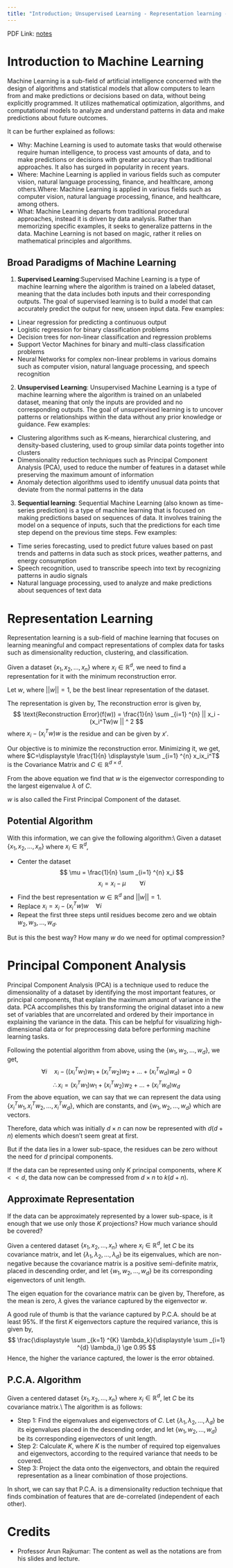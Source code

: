```yaml
---
title: "Introduction; Unsupervised Learning - Representation learning - PCA"
---
```


PDF Link: [notes](../notes/Wk01.pdf)

# Introduction to Machine Learning
Machine Learning is a sub-field of artificial intelligence concerned with the design of algorithms and statistical models that allow computers to learn from and make predictions or decisions based on data, without being explicitly programmed. It utilizes mathematical optimization, algorithms, and computational models to analyze and understand patterns in data and make predictions about future outcomes.

It can be further explained as follows:

* Why: Machine Learning is used to automate tasks that would otherwise require human intelligence, to process vast amounts of data, and to make predictions or decisions with greater accuracy than traditional approaches. It also has surged in popularity in recent years.
* Where: Machine Learning is applied in various fields such as computer vision, natural language processing, finance, and healthcare, among others.Where: Machine Learning is applied in various fields such as computer vision, natural language processing, finance, and healthcare, among others.
* What: Machine Learning departs from traditional procedural approaches, instead it is driven by data analysis. Rather than memorizing specific examples, it seeks to generalize patterns in the data. Machine Learning is not based on magic, rather it relies on mathematical principles and algorithms.

## Broad Paradigms of Machine Learning

1. **Supervised Learning**:Supervised Machine Learning is a type of machine learning where the algorithm is trained on a labeled dataset, meaning that the data includes both inputs and their corresponding outputs. The goal of supervised learning is to build a model that can accurately predict the output for new, unseen input data. Few examples:
+ Linear regression for predicting a continuous output
+ Logistic regression for binary classification problems
+ Decision trees for non-linear classification and regression problems
+ Support Vector Machines for binary and multi-class classification problems
+ Neural Networks for complex non-linear problems in various domains such as computer vision, natural language processing, and speech recognition
2. **Unsupervised Learning**: Unsupervised Machine Learning is a type of machine learning where the algorithm is trained on an unlabeled dataset, meaning that only the inputs are provided and no corresponding outputs. The goal of unsupervised learning is to uncover patterns or relationships within the data without any prior knowledge or guidance. Few examples:
* Clustering algorithms such as K-means, hierarchical clustering, and density-based clustering, used to group similar data points together into clusters
* Dimensionality reduction techniques such as Principal Component Analysis (PCA), used to reduce the number of features in a dataset while preserving the maximum amount of information
* Anomaly detection algorithms used to identify unusual data points that deviate from the normal patterns in the data
3. **Sequential learning**: Sequential Machine Learning (also known as time-series prediction) is a type of machine learning that is focused on making predictions based on sequences of data. It involves training the model on a sequence of inputs, such that the predictions for each time step depend on the previous time steps. Few examples:
* Time series forecasting, used to predict future values based on past trends and patterns in data such as stock prices, weather patterns, and energy consumption
* Speech recognition, used to transcribe speech into text by recognizing patterns in audio signals
* Natural language processing, used to analyze and make predictions about sequences of text data

# Representation Learning
Representation learning is a sub-field of machine learning that focuses on learning meaningful and compact representations of complex data for tasks such as dimensionality reduction, clustering, and classification.

Given a dataset $\{x_1, x_2, \ldots, x_n\}$ where $x_i \in \mathbb{R}^{d}$, we need to find a representation for it with the minimum reconstruction error.

Let $w$, where $||w||=1$, be the best linear representation of the dataset.

The representation is given by,
\begin{align*}
    \frac{(x_i^Tw)}{w^Tw}&w \\
    \text{But }||w||&=1\\
    \therefore \text{ Projection } &= (x_i^Tw)w
\end{align*}
The reconstruction error is given by,
$$
\text{Reconstruction Error}(f(w)) = \frac{1}{n} \sum _{i=1} ^{n} || x_i - (x_i^Tw)w || ^ 2
$$
where $x_i - (x_i^Tw)w$ is the residue and can be given by $x'$.

Our objective is to minimize the reconstruction error. Minimizing it, we get,
\begin{align*}
    \min _{w \in ||w|| = 1} f(w) &= \frac{1}{n} \sum _{i=1} ^{n} -(x_i^Tw)^2 \\
    \therefore \max _{w \in ||w|| = 1} f(w) &= \frac{1}{n} \sum _{i=1} ^{n} (x_i^Tw)^2 \\
    &= w^T(\frac{1}{n} \sum _{i=1} ^{n} x_ix_i^T)w \\
    \max _{w \in ||w|| = 1} f(w) &= w^TCw
\end{align*}
where $C=\displaystyle \frac{1}{n} \displaystyle \sum _{i=1} ^{n} x_ix_i^T$ is the Covariance Matrix and $C \in \mathbb{R}^{d \times d}$.

From the above equation we find that $w$ is the eigenvector corresponding to the largest eigenvalue $\lambda$ of $C$.

$w$ is also called the First Principal Component of the dataset.

## Potential Algorithm
With this information, we can give the following algorithm:\\
Given a dataset $\{x_1, x_2, \ldots, x_n\}$ where $x_i \in \mathbb{R}^{d}$,

* Center the dataset
$$
\mu = \frac{1}{n} \sum _{i=1} ^{n} x_i
$$
$$
x_i = x_i - \mu  \hspace{2em} \forall i
$$
* Find the best representation $w \in \mathbb{R}^d$ and $||w|| = 1$.
* Replace $x_i = x_i - (x_i^Tw)w  \hspace{1em} \forall i$
* Repeat the first three steps until residues become zero and we obtain $w_2, w_3, \ldots, w_d$.

But is this the best way? How many $w$ do we need for optimal compression?

# Principal Component Analysis
Principal Component Analysis (PCA) is a technique used to reduce the dimensionality of a dataset by identifying the most important features, or principal components, that explain the maximum amount of variance in the data. PCA accomplishes this by transforming the original dataset into a new set of variables that are uncorrelated and ordered by their importance in explaining the variance in the data. This can be helpful for visualizing high-dimensional data or for preprocessing data before performing machine learning tasks. 

Following the potential algorithm from above, using the $\{w_1, w_2, \ldots, w_d\}$, we get,
$$
\forall i \hspace{1em} x_i - ((x_i^Tw_1)w_1 + (x_i^Tw_2)w_2 + \ldots +(x_i^Tw_d)w_d) = 0
$$
$$
\therefore x_i = (x_i^Tw_1)w_1 + (x_i^Tw_2)w_2 + \ldots +(x_i^Tw_d)w_d
$$
From the above equation, we can say that we can represent the data using $\{x_i^Tw_1, x_i^Tw_2, \ldots, x_i^Tw_d\}$, which are constants, and $\{w_1, w_2, \ldots, w_d\}$ which are vectors.

Therefore, data which was initially $d \times n$ can now be represented with $d (d + n)$ elements which doesn't seem great at first.

But if the data lies in a lower sub-space, the residues can be zero without the need for $d$ principal components.

If the data can be represented using only $K$ principal components, where $K << d$, the data now can be compressed from $d \times n$ to $k(d + n)$.

## Approximate Representation
If the data can be approximately represented by a lower sub-space, is it enough that we use only those $K$ projections? How much variance should be covered?

Given a centered dataset $\{x_1, x_2, \ldots, x_n\}$ where $x_i \in \mathbb{R}^{d}$, let $C$ be its covariance matrix, and let $\{\lambda_1, \lambda_2, \ldots, \lambda_d \}$ be its eigenvalues, which are non-negative because the covariance matrix is a positive semi-definite matrix, placed in descending order, and let $\{w_1, w_2, \ldots, w_d \}$ be its corresponding eigenvectors of unit length.

The eigen equation for the covariance matrix can be given by,
\begin{align*}
    Cw &= \lambda w \\
    w^TCw &= w^T\lambda w\\
    \therefore \lambda &= w^TCw \hspace{2em} \{w^Tw = 1\} \\
    \lambda &= \frac{1}{n} \sum _{i=1} ^{n} (x_i^Tw)^2 \\
\end{align*}
Therefore, as the mean is zero, $\lambda$ gives the variance captured by the eigenvector $w$.

A good rule of thumb is that the variance captured by P.C.A. should be at least 95\%. 
If the first $K$ eigenvectors capture the required variance, this is given by,
$$
\frac{\displaystyle \sum _{k=1} ^{K} \lambda_k}{\displaystyle \sum _{i=1} ^{d} \lambda_i} \ge 0.95
$$ 
Hence, the higher the variance captured, the lower is the error obtained.

## P.C.A. Algorithm
Given a centered dataset $\{x_1, x_2, \ldots, x_n\}$ where $x_i \in \mathbb{R}^{d}$, let $C$ be its covariance matrix.\\
The algorithm is as follows:

* Step 1: Find the eigenvalues and eigenvectors of $C$. Let $\{\lambda_1, \lambda_2, \ldots, \lambda_d \}$ be its eigenvalues placed in the descending order, and let $\{w_1, w_2, \ldots, w_d \}$ be its corresponding eigenvectors of unit length.
* Step 2: Calculate $K$, where $K$ is the number of required top eigenvalues and eigenvectors, according to the required variance that needs to be covered.
* Step 3: Project the data onto the eigenvectors, and obtain the required representation as a linear combination of those projections. 

In short, we can say that P.C.A. is a dimensionality reduction technique that finds combination of features that are de-correlated (independent of each other).

# Credits
* Professor Arun Rajkumar: The content as well as the notations are from his slides and lecture.